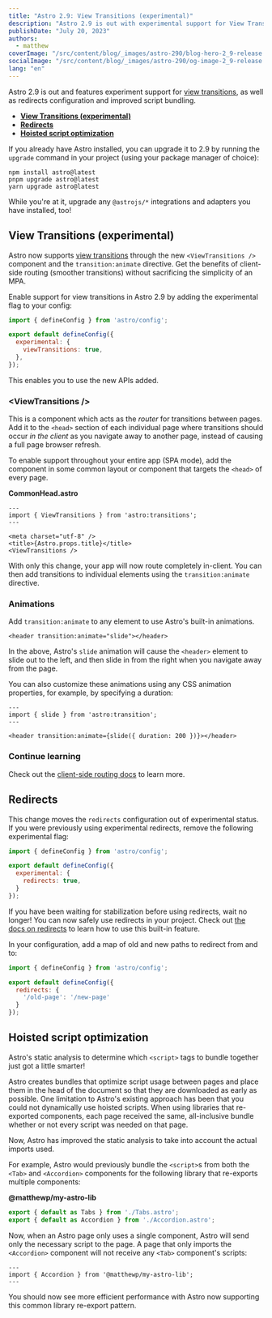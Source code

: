 ```yaml
---
title: "Astro 2.9: View Transitions (experimental)"
description: "Astro 2.9 is out with experimental support for View Transitions, allowing smooth page transitions."
publishDate: "July 20, 2023"
authors:
  - matthew
coverImage: "/src/content/blog/_images/astro-290/blog-hero-2_9-release.jpg"
socialImage: "/src/content/blog/_images/astro-290/og-image-2_9-release.jpg"
lang: "en"
---
```


Astro 2.9 is out and features experiment support for [view transitions](https://developer.chrome.com/docs/web-platform/view-transitions/), as well as redirects configuration and improved script bundling.

- **[View Transitions (experimental)](#view-transitions-experimental)**
- **[Redirects](#redirects)**
- **[Hoisted script optimization](#hoisted-script-optimization)**

If you already have Astro installed, you can upgrade it to 2.9 by running the `upgrade` command in your project (using your package manager of choice):

```
npm install astro@latest
pnpm upgrade astro@latest
yarn upgrade astro@latest
```

While you're at it, upgrade any `@astrojs/*` integrations and adapters you have installed, too!

## View Transitions (experimental)

Astro now supports [view transitions](https://developer.chrome.com/docs/web-platform/view-transitions/) through the new `<ViewTransitions />` component and the `transition:animate` directive. Get the benefits of client-side routing (smoother transitions) without sacrificing the simplicity of an MPA.

Enable support for view transitions in Astro 2.9 by adding the experimental flag to your config:

```js
import { defineConfig } from 'astro/config';

export default defineConfig({
  experimental: {
    viewTransitions: true,
  },
});
```

This enables you to use the new APIs added.

### &lt;ViewTransitions /&gt;

This is a component which acts as the _router_ for transitions between pages. Add it to the `<head>` section of each individual page where transitions should occur _in the client_ as you navigate away to another page, instead of causing a full page browser refresh. 

To enable support throughout your entire app (SPA mode), add the component in some common layout or component that targets the `<head>` of every page.

**CommonHead.astro**

```astro
---
import { ViewTransitions } from 'astro:transitions';
---

<meta charset="utf-8" />
<title>{Astro.props.title}</title>
<ViewTransitions />
```

With only this change, your app will now route completely in-client. You can then add transitions to individual elements using the `transition:animate` directive.

### Animations

Add `transition:animate` to any element to use Astro's built-in animations.

```astro
<header transition:animate="slide"></header>
```

In the above, Astro's `slide` animation will cause the `<header>` element to slide out to the left, and then slide in from the right when you navigate away from the page.

You can also customize these animations using any CSS animation properties, for example, by specifying a duration:

```astro
---
import { slide } from 'astro:transition';
---

<header transition:animate={slide({ duration: 200 })}></header>
```

### Continue learning

Check out the [client-side routing docs](https://docs.astro.build/en/guides/client-side-routing/) to learn more.

## Redirects

This change moves the `redirects` configuration out of experimental status. If you were previously using experimental redirects, remove the following experimental flag:

```js
import { defineConfig } from 'astro/config';

export default defineConfig({
  experimental: {
    redirects: true,
  }
});
```

If you have been waiting for stabilization before using redirects, wait no longer! You can now safely use redirects in your project. Check out [the docs on redirects](https://docs.astro.build/en/core-concepts/routing/#redirects) to learn how to use this built-in feature.

In your configuration, add a map of old and new paths to redirect from and to:

```js
import { defineConfig } from 'astro/config';

export default defineConfig({
  redirects: {
    '/old-page': '/new-page'
  }
});
```

## Hoisted script optimization

Astro's static analysis to determine which `<script>` tags to bundle together just got a little smarter!

Astro creates bundles that optimize script usage between pages and place them in the head of the document so that they are downloaded as early as possible. One limitation to Astro's existing approach has been that you could not dynamically use hoisted scripts. When using libraries that re-exported components, each page received the same, all-inclusive bundle whether or not every script was needed on that page.

Now, Astro has improved the static analysis to take into account the actual imports used.

For example, Astro would previously bundle the `<script>`s from both the `<Tab>` and `<Accordion>` components for the following library that re-exports multiple components:

**@matthewp/my-astro-lib**

```js
export { default as Tabs } from './Tabs.astro';
export { default as Accordion } from './Accordion.astro';
```

Now, when an Astro page only uses a single component, Astro will send only the necessary script to the page. A page that only imports the `<Accordion>` component will not receive any `<Tab>` component's scripts:

```astro
---
import { Accordion } from '@matthewp/my-astro-lib';
---
```

You should now see more efficient performance with Astro now supporting this common library re-export pattern.